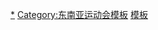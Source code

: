 {{Navbox
| name       = 2013年东南亚运动会项目
| title      = [[2013年东南亚运动会]]项目
| state      = {{{state|autocollapse}}}
| listclass  = hlist

| list1      = 
* [[2013年东南亚运动会水上运动比赛|水上运动]] 
** [[2013年东南亚运动会跳水比赛|跳水]] 
** [[2013年东南亚运动会游泳比赛|游泳]] 
** [[2013年东南亚运动会水球比赛|水球]]
* [[2013年东南亚运动会射箭比赛|射箭]] 
* [[2013年东南亚运动会田径比赛|田径]] 
* [[2013年东南亚运动会羽毛球比赛|羽毛球]] 
* [[2013年东南亚运动会篮球比赛|篮球]]
* [[2013年东南亚运动会台球比赛|台球]]
* [[2013年东南亚运动会健美比赛|健美]] 
* [[2013年东南亚运动会拳击比赛|拳击]]
* [[2013年东南亚运动会皮划艇静水比赛|皮划艇静水]]
* [[2013年东南亚运动会传统藤球比赛|传统藤球]]
* [[2013年东南亚运动会棋类比赛|棋类]] 
* [[2013年东南亚运动会脚车比赛|脚车]] 
* [[2013年东南亚运动会马术比赛|马术]] 
* [[2013年东南亚运动会足球比赛|足球]] 
* [[2013年东南亚运动会室内足球比赛|室内足球]] 
* [[2013年东南亚运动会高尔夫球比赛|高尔夫球]]
* [[2013年东南亚运动会曲棍球比赛|曲棍球]] 
* [[2013年东南亚运动会柔道比赛|柔道]] 
* [[2013年东南亚运动会空手道比赛|空手道]] 
* [[2013年东南亚运动会拳术比赛|拳术]]
* [[2013年东南亚运动会泰拳比赛|泰拳]]
* [[2013年东南亚运动会马来武术比赛|马来武术]]
* [[2013年东南亚运动会地掷球比赛|地掷球]]
* [[2013年东南亚运动会赛艇比赛|赛艇]] 
* [[2013年东南亚运动会帆船比赛|帆船]] 
* [[2013年东南亚运动会藤球比赛|藤球]] 
* [[2013年东南亚运动会射击比赛|射击]] 
* [[2013年东南亚运动会乒乓球比赛|乒乓]]
* [[2013年东南亚运动会跆拳道比赛|跆拳道]] 
* [[2013年东南亚运动会赛龙舟比赛|赛龙舟]]
* [[2013年东南亚运动会排球比赛|排球]] 
* [[2013年东南亚运动会越武道比赛|越武道]] 
* [[2013年东南亚运动会举重比赛|举重]] 
* [[2013年东南亚运动会摔跤比赛|摔跤]] 
* [[2013年东南亚运动会武术比赛|武术]]
| below = 
}}<noinclude>

[[Category:2013年东南亚运动会项目|*]]
[[Category:东南亚运动会模板]]
[[Category:東南亞運動會項目|模板]]
</noinclude>